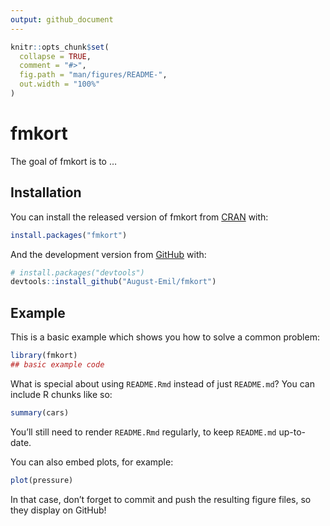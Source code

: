 ```yaml
---
output: github_document
---
```


<!-- README.md is generated from README.Rmd. Please edit that file -->

```r
knitr::opts_chunk$set(
  collapse = TRUE,
  comment = "#>",
  fig.path = "man/figures/README-",
  out.width = "100%"
)
```

# fmkort

<!-- badges: start -->
<!-- badges: end -->

The goal of fmkort is to ...

## Installation

You can install the released version of fmkort from [CRAN](https://CRAN.R-project.org) with:

``` r
install.packages("fmkort")
```

And the development version from [GitHub](https://github.com/) with:

``` r
# install.packages("devtools")
devtools::install_github("August-Emil/fmkort")
```
## Example

This is a basic example which shows you how to solve a common problem:

```r
library(fmkort)
## basic example code
```

What is special about using `README.Rmd` instead of just `README.md`? You can include R chunks like so:

```r
summary(cars)
```

You'll still need to render `README.Rmd` regularly, to keep `README.md` up-to-date.

You can also embed plots, for example:

```r
plot(pressure)
```

In that case, don't forget to commit and push the resulting figure files, so they display on GitHub!
